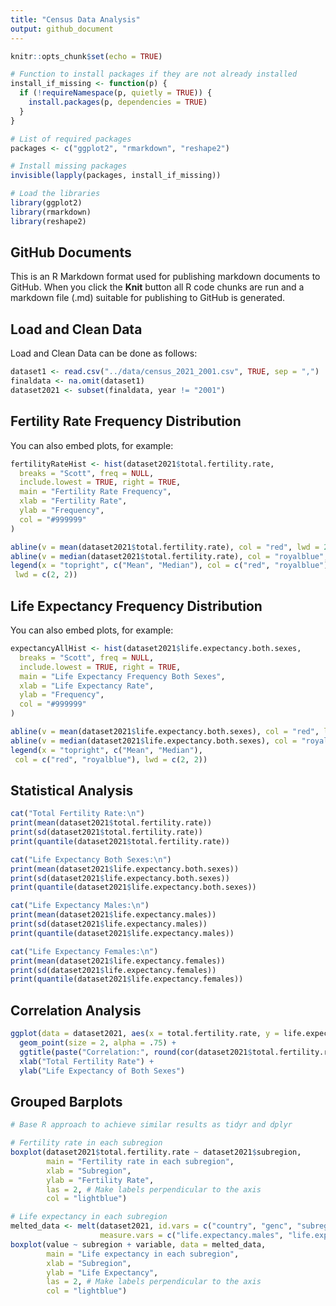 ```yaml
---
title: "Census Data Analysis"
output: github_document
---
```


```r
knitr::opts_chunk$set(echo = TRUE)

# Function to install packages if they are not already installed
install_if_missing <- function(p) {
  if (!requireNamespace(p, quietly = TRUE)) {
    install.packages(p, dependencies = TRUE)
  }
}

# List of required packages
packages <- c("ggplot2", "rmarkdown", "reshape2")

# Install missing packages
invisible(lapply(packages, install_if_missing))

# Load the libraries
library(ggplot2)
library(rmarkdown)
library(reshape2)
```

## GitHub Documents

This is an R Markdown format used for publishing markdown documents to GitHub. When you click the **Knit** button all R code chunks are run and a markdown file (.md) suitable for publishing to GitHub is generated.

## Load and Clean Data

Load and Clean Data can be done as follows:

```r
dataset1 <- read.csv("../data/census_2021_2001.csv", TRUE, sep = ",")
finaldata <- na.omit(dataset1)
dataset2021 <- subset(finaldata, year != "2001")

```

## Fertility Rate Frequency Distribution

You can also embed plots, for example:

```r
fertilityRateHist <- hist(dataset2021$total.fertility.rate, 
  breaks = "Scott", freq = NULL, 
  include.lowest = TRUE, right = TRUE, 
  main = "Fertility Rate Frequency", 
  xlab = "Fertility Rate", 
  ylab = "Frequency", 
  col = "#999999"
)

abline(v = mean(dataset2021$total.fertility.rate), col = "red", lwd = 2)
abline(v = median(dataset2021$total.fertility.rate), col = "royalblue", lwd = 2)
legend(x = "topright", c("Mean", "Median"), col = c("red", "royalblue"),
 lwd = c(2, 2))

```

## Life Expectancy Frequency Distribution

You can also embed plots, for example:

```r
expectancyAllHist <- hist(dataset2021$life.expectancy.both.sexes, 
  breaks = "Scott", freq = NULL, 
  include.lowest = TRUE, right = TRUE, 
  main = "Life Expectancy Frequency Both Sexes", 
  xlab = "Life Expectancy Rate", 
  ylab = "Frequency", 
  col = "#999999"
)

abline(v = mean(dataset2021$life.expectancy.both.sexes), col = "red", lwd = 2)
abline(v = median(dataset2021$life.expectancy.both.sexes), col = "royalblue", lwd = 2)
legend(x = "topright", c("Mean", "Median"),
 col = c("red", "royalblue"), lwd = c(2, 2))

```

## Statistical Analysis
```r
cat("Total Fertility Rate:\n")
print(mean(dataset2021$total.fertility.rate))
print(sd(dataset2021$total.fertility.rate))
print(quantile(dataset2021$total.fertility.rate))

cat("Life Expectancy Both Sexes:\n")
print(mean(dataset2021$life.expectancy.both.sexes))
print(sd(dataset2021$life.expectancy.both.sexes))
print(quantile(dataset2021$life.expectancy.both.sexes))

cat("Life Expectancy Males:\n")
print(mean(dataset2021$life.expectancy.males))
print(sd(dataset2021$life.expectancy.males))
print(quantile(dataset2021$life.expectancy.males))

cat("Life Expectancy Females:\n")
print(mean(dataset2021$life.expectancy.females))
print(sd(dataset2021$life.expectancy.females))
print(quantile(dataset2021$life.expectancy.females))


```

## Correlation Analysis

```r
ggplot(data = dataset2021, aes(x = total.fertility.rate, y = life.expectancy.both.sexes)) +
  geom_point(size = 2, alpha = .75) +
  ggtitle(paste("Correlation:", round(cor(dataset2021$total.fertility.rate, dataset2021$life.expectancy.both.sexes), digits = 2))) +
  xlab("Total Fertility Rate") +
  ylab("Life Expectancy of Both Sexes")


```

## Grouped Barplots

```r
# Base R approach to achieve similar results as tidyr and dplyr

# Fertility rate in each subregion
boxplot(dataset2021$total.fertility.rate ~ dataset2021$subregion,
        main = "Fertility rate in each subregion",
        xlab = "Subregion",
        ylab = "Fertility Rate",
        las = 2, # Make labels perpendicular to the axis
        col = "lightblue")

# Life expectancy in each subregion
melted_data <- melt(dataset2021, id.vars = c("country", "genc", "subregion", "region", "year"),
                    measure.vars = c("life.expectancy.males", "life.expectancy.females"))
boxplot(value ~ subregion + variable, data = melted_data,
        main = "Life expectancy in each subregion",
        xlab = "Subregion",
        ylab = "Life Expectancy",
        las = 2, # Make labels perpendicular to the axis
        col = "lightblue")

```
